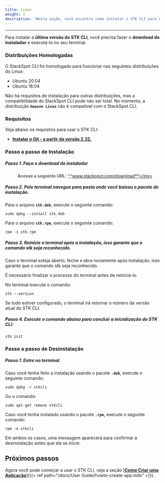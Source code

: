 ```yaml
---
title: Linux
weight: 3
description: 'Nesta seção, você encontra como instalar o STK CLI para Linux.'
---
```


---

Para instalar a **última versão do STK CLI**, você precisa fazer o **download do instalador** e executá-lo no seu terminal.

### **Distribuições Homologadas**
O StackSpot CLI foi homologado para funcionar nas seguintes distribuições do Linux:
- Ubuntu 20.04 
- Ubuntu 18.04

Não há requisitos de instalação para outras distribuições, mas a compatibilidade do StackSpot CLI pode não ser total.
No momento, a distribuição **`Amazon Linux`** não é compatível com o StackSpot CLI.

### **Requisitos**
Veja abaixo os requisitos para usar o STK CLI:
- <a href="https://git-scm.com/downloads" target="_blank"><strong><ins>Instalar o Git - a partir da versão 2.32.</ins></strong></a>  

### **Passo a passo de Instalação**    

##### **Passo 1.** Faça o download do instalador

> **Acesse a seguinte URL:** <ins>**www.stackspot.com/download**</ins>  


##### **Passo 2.** Pelo terminal navegue para pasta onde você baixou o pacote de instalação.

Para o arquivo **`stk.deb`**, execute o seguinte comando:
```
sudo dpkg --install stk.deb
```

Para o arquivo **`stk.rpm`**, execute o seguinte comando:
```
rpm -i stk.rpm
```

##### **Passo 3.** Reinicie o terminal após a instalação, isso garante que o comando stk seja reconhecido.

Caso o terminal esteja aberto, feche e abra novamente após instalação, isso garante que o comando stk seja reconhecido.

<alert color="warning">
É necessário finalizar o processo do terminal antes de reiniciá-lo.
</alert>

No terminal execute o comando:
```
stk –-version
```
Se tudo estiver configurado, o terminal irá retornar o número da versão atual do STK CLI.

##### **Passo 4.** Execute o comando abaixo para concluir a inicialização do STK CLI:

```text
stk init
```

### **Passo a passo de Desinstalação**   

##### **Passo 1.** Entre no terminal.

Caso você tenha feito a instalação usando o pacote **`.deb`**, execute o seguinte comando:
```
sudo dpkg -r stkcli 
```
Ou o comando:
```
sudo apt-get remove stkcli
```

Caso você tenha instalado usando o pacote **`.rpm`**, execute o seguinte comando:
```
rpm -e stkcli
```

Em ambos os casos, uma mensagem aparecerá para confirmar a desinstalação antes que ela se inicie.

## **Próximos passos**

Agora você pode começar a usar o STK CLI, veja a seção [<ins>**Como Criar uma Aplicação**</ins>]({{< ref path="/docs/User Guide/howto-create-app.mdx" >}}).